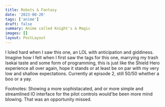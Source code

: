 ```yaml
---
title: Robots & Fantasy
date: '2023-08-20'
tags: ['anime']
draft: false
summary: Anime called Knight's & Magic
images: []
layout: PostLayout
---
```


I loled hard when I saw this one, an LOL with anticipation and giddiness. Imagine how I felt when I first saw the tags for this one, marrying my trash Isekai taste and some form of programming, this is just like the Shield Hero experience all over again, hope it stands or at least be on par with my very low and shallow expectations. Currently at episode 2, still 50/50 whether a boo or a yay.

Footnotes:
Showing a more sophistacated, and or more simple and streamlined IO interface for the pilot controls would'be been more mind blowing. That was an opportunity missed.

